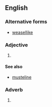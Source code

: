 {{also|weasellike}}
==English==

===Alternative forms===
* [[weasellike]]

===Adjective===
{{en-adj|head=[[weasel]]-[[like]]}}

# {{alternative form of|weasellike|lang=en}}

====See also====
* [[musteline]]

===Adverb===
{{en-adv}}

# {{alternative form of|weasellike|lang=en}}